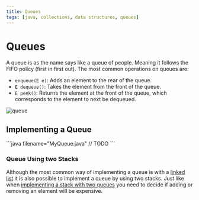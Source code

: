```yaml
---
title: Queues
tags: [java, collections, data structures, queues]
---
```



# Queues

A queue is as the name says like a queue of people. Meaning it follows the FIFO policy (first in first out). The most common operations on queues are:

- `enqueue(E e)`: Adds an element to the rear of the queue.
- `E dequeue()`: Takes the element from the front of the queue.
- `E peek()`: Returns the element at the front of the queue, which corresponds to the element to next be dequeued.

![queue](/compSci/queue.png)

## Implementing a Queue

<Callout type="todo">
```java filename="MyQueue.java"
// TODO
```
</Callout>

### Queue Using two Stacks

Although the most common way of implementing a queue is with a [linked list](./linkedLists) it is also possible to implement a queue by using two stacks. Just like when [implementing a stack with two queues](./stacks#stack-using-two-queues) you need to decide if adding or removing an element will be expensive.

